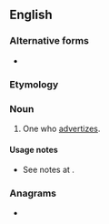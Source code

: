 ==English==

===Alternative forms===
* {{l|en|advertiser}}

===Etymology===
{{suffix|en|advertize|er}}

===Noun===
{{en-noun}}

# One who [[advertize]]s.

====Usage notes====
* See notes at {{m|en|advertize}}.

===Anagrams===
* {{anagrams|en|a=adeeirrtvz|veratrized}}